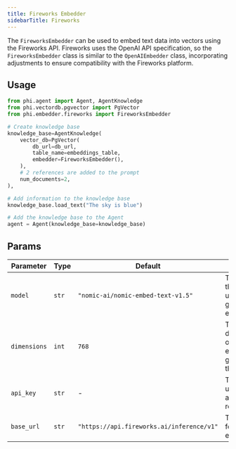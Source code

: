 ```yaml
---
title: Fireworks Embedder
sidebarTitle: Fireworks
---
```


The `FireworksEmbedder` can be used to embed text data into vectors using the Fireworks API. Fireworks uses the OpenAI API specification, so the `FireworksEmbedder` class is similar to the `OpenAIEmbedder` class, incorporating adjustments to ensure compatibility with the Fireworks platform.

## Usage

```python
from phi.agent import Agent, AgentKnowledge
from phi.vectordb.pgvector import PgVector
from phi.embedder.fireworks import FireworksEmbedder

# Create knowledge base
knowledge_base=AgentKnowledge(
    vector_db=PgVector(
        db_url=db_url,
        table_name=embeddings_table,
        embedder=FireworksEmbedder(),
    ),
    # 2 references are added to the prompt
    num_documents=2,
),

# Add information to the knowledge base
knowledge_base.load_text("The sky is blue")

# Add the knowledge base to the Agent
agent = Agent(knowledge_base=knowledge_base)
```

## Params

| Parameter | Type | Default | Description |
| --- | --- | --- | --- |
| `model` | `str` | `"nomic-ai/nomic-embed-text-v1.5"` | The name of the model used for generating embeddings. |
| `dimensions` | `int` | `768` | The dimensionality of the embeddings generated by the model. |
| `api_key` | `str` | - | The API key used for authenticating requests. |
| `base_url` | `str` | `"https://api.fireworks.ai/inference/v1"` | The base URL for the API endpoint. |
